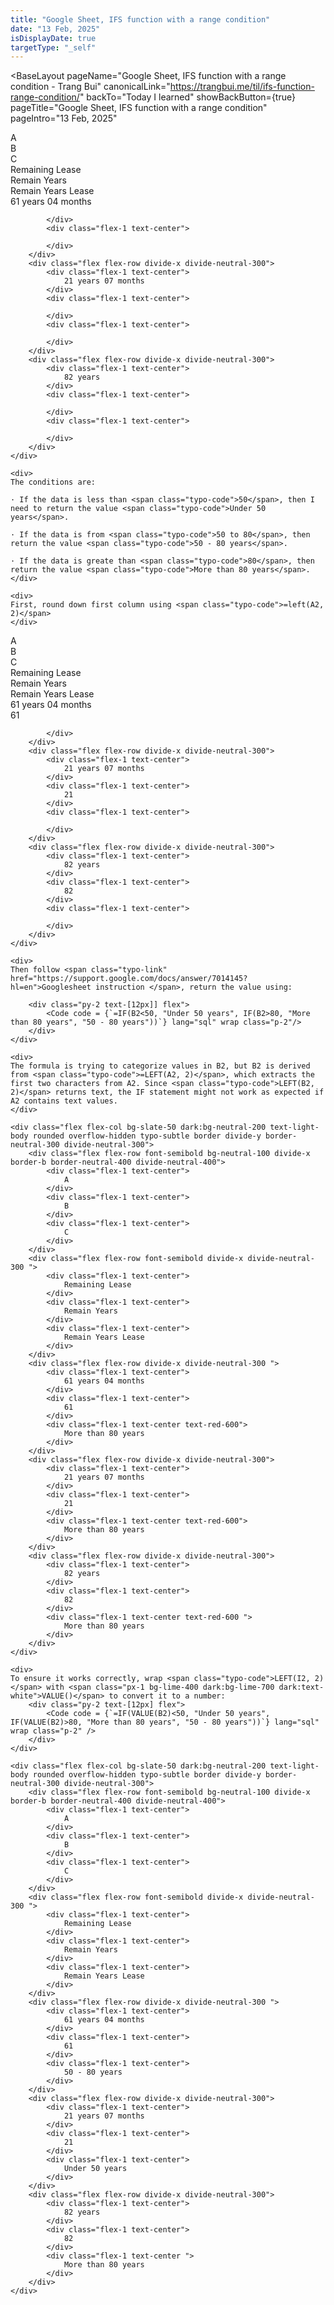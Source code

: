 ```yaml
---
title: "Google Sheet, IFS function with a range condition"
date: "13 Feb, 2025"
isDisplayDate: true
targetType: "_self"
---
```



<BaseLayout
    pageName="Google Sheet, IFS function with a range condition - Trang Bui"
    canonicalLink="https://trangbui.me/til/ifs-function-range-condition/"
    backTo="Today I learned"
    showBackButton={true}
    pageTitle="Google Sheet, IFS function with a range condition"
    pageIntro="13 Feb, 2025"
    
> 
  
<div class="flex flex-col gap-8 typo-body">
    <div class="flex flex-col bg-slate-50 dark:bg-neutral-200 text-light-body rounded overflow-hidden typo-subtle border divide-y border-neutral-300 divide-neutral-300">
        <div class="flex flex-row font-semibold bg-neutral-100 divide-x border-b border-neutral-400 divide-neutral-400">
            <div class="flex-1 text-center">
                A
            </div>
            <div class="flex-1 text-center">
                B
            </div>
            <div class="flex-1 text-center">
                C
            </div>
        </div>
        <div class="flex flex-row font-semibold divide-x divide-neutral-300 ">
            <div class="flex-1 text-center">
                Remaining Lease
            </div>
            <div class="flex-1 text-center">
                Remain Years
            </div>
            <div class="flex-1 text-center">
                Remain Years Lease
            </div>
        </div>
        <div class="flex flex-row divide-x divide-neutral-300 ">
            <div class="flex-1 text-center">
                61 years 04 months
            </div>
            <div class="flex-1 text-center">
                
            </div>
            <div class="flex-1 text-center">
                
            </div>
        </div>
        <div class="flex flex-row divide-x divide-neutral-300">
            <div class="flex-1 text-center">
                21 years 07 months
            </div>
            <div class="flex-1 text-center">
                
            </div>
            <div class="flex-1 text-center">
                
            </div>
        </div>
        <div class="flex flex-row divide-x divide-neutral-300">
            <div class="flex-1 text-center">
                82 years
            </div>
            <div class="flex-1 text-center">
                
            </div>
            <div class="flex-1 text-center">
                
            </div>
        </div>  
    </div>

    <div>
    The conditions are:

    · If the data is less than <span class="typo-code">50</span>, then I need to return the value <span class="typo-code">Under 50 years</span>.

    · If the data is from <span class="typo-code">50 to 80</span>, then return the value <span class="typo-code">50 - 80 years</span>.

    · If the data is greate than <span class="typo-code">80</span>, then return the value <span class="typo-code">More than 80 years</span>.
    </div>

    <div>
    First, round down first column using <span class="typo-code">=left(A2, 2)</span>
    </div>

<div class="flex flex-col bg-slate-50 dark:bg-neutral-200 text-light-body rounded overflow-hidden typo-subtle border divide-y border-neutral-300 divide-neutral-300">
        <div class="flex flex-row font-semibold bg-neutral-100 divide-x border-b border-neutral-400 divide-neutral-400">
            <div class="flex-1 text-center">
                A
            </div>
            <div class="flex-1 text-center">
                B
            </div>
            <div class="flex-1 text-center">
                C
            </div>
        </div>
        <div class="flex flex-row font-semibold divide-x divide-neutral-300 ">
            <div class="flex-1 text-center">
                Remaining Lease
            </div>
            <div class="flex-1 text-center">
                Remain Years
            </div>
            <div class="flex-1 text-center">
                Remain Years Lease
            </div>
        </div>
        <div class="flex flex-row divide-x divide-neutral-300 ">
            <div class="flex-1 text-center">
                61 years 04 months
            </div>
            <div class="flex-1 text-center">
                61
            </div>
            <div class="flex-1 text-center">
                
            </div>
        </div>
        <div class="flex flex-row divide-x divide-neutral-300">
            <div class="flex-1 text-center">
                21 years 07 months
            </div>
            <div class="flex-1 text-center">
                21
            </div>
            <div class="flex-1 text-center">
                
            </div>
        </div>
        <div class="flex flex-row divide-x divide-neutral-300">
            <div class="flex-1 text-center">
                82 years
            </div>
            <div class="flex-1 text-center">
                82
            </div>
            <div class="flex-1 text-center">
                
            </div>
        </div>  
    </div>
    
    <div>
    Then follow <span class="typo-link" href="https://support.google.com/docs/answer/7014145?hl=en">Googlesheet instruction </span>, return the value using:
    
        <div class="py-2 text-[12px]] flex">
            <Code code = {`=IF(B2<50, "Under 50 years", IF(B2>80, "More than 80 years", "50 - 80 years"))`} lang="sql" wrap class="p-2"/>
        </div>
    </div>

    <div>
    The formula is trying to categorize values in B2, but B2 is derived from <span class="typo-code">=LEFT(A2, 2)</span>, which extracts the first two characters from A2. Since <span class="typo-code">LEFT(B2, 2)</span> returns text, the IF statement might not work as expected if A2 contains text values.
    </div>

    <div class="flex flex-col bg-slate-50 dark:bg-neutral-200 text-light-body rounded overflow-hidden typo-subtle border divide-y border-neutral-300 divide-neutral-300">
        <div class="flex flex-row font-semibold bg-neutral-100 divide-x border-b border-neutral-400 divide-neutral-400">
            <div class="flex-1 text-center">
                A
            </div>
            <div class="flex-1 text-center">
                B
            </div>
            <div class="flex-1 text-center">
                C
            </div>
        </div>
        <div class="flex flex-row font-semibold divide-x divide-neutral-300 ">
            <div class="flex-1 text-center">
                Remaining Lease
            </div>
            <div class="flex-1 text-center">
                Remain Years
            </div>
            <div class="flex-1 text-center">
                Remain Years Lease
            </div>
        </div>
        <div class="flex flex-row divide-x divide-neutral-300 ">
            <div class="flex-1 text-center">
                61 years 04 months
            </div>
            <div class="flex-1 text-center">
                61
            </div>
            <div class="flex-1 text-center text-red-600">
                More than 80 years
            </div>
        </div>
        <div class="flex flex-row divide-x divide-neutral-300">
            <div class="flex-1 text-center">
                21 years 07 months
            </div>
            <div class="flex-1 text-center">
                21
            </div>
            <div class="flex-1 text-center text-red-600">
                More than 80 years
            </div>
        </div>
        <div class="flex flex-row divide-x divide-neutral-300">
            <div class="flex-1 text-center">
                82 years
            </div>
            <div class="flex-1 text-center">
                82
            </div>
            <div class="flex-1 text-center text-red-600 ">
                More than 80 years
            </div>
        </div>  
    </div>

    <div>
    To ensure it works correctly, wrap <span class="typo-code">LEFT(I2, 2)</span> with <span class="px-1 bg-lime-400 dark:bg-lime-700 dark:text-white">VALUE()</span> to convert it to a number:
        <div class="py-2 text-[12px] flex">
            <Code code = {`=IF(VALUE(B2)<50, "Under 50 years", IF(VALUE(B2)>80, "More than 80 years", "50 - 80 years"))`} lang="sql" wrap class="p-2" />
        </div>
    </div>

    <div class="flex flex-col bg-slate-50 dark:bg-neutral-200 text-light-body rounded overflow-hidden typo-subtle border divide-y border-neutral-300 divide-neutral-300">
        <div class="flex flex-row font-semibold bg-neutral-100 divide-x border-b border-neutral-400 divide-neutral-400">
            <div class="flex-1 text-center">
                A
            </div>
            <div class="flex-1 text-center">
                B
            </div>
            <div class="flex-1 text-center">
                C
            </div>
        </div>
        <div class="flex flex-row font-semibold divide-x divide-neutral-300 ">
            <div class="flex-1 text-center">
                Remaining Lease
            </div>
            <div class="flex-1 text-center">
                Remain Years
            </div>
            <div class="flex-1 text-center">
                Remain Years Lease
            </div>
        </div>
        <div class="flex flex-row divide-x divide-neutral-300 ">
            <div class="flex-1 text-center">
                61 years 04 months
            </div>
            <div class="flex-1 text-center">
                61
            </div>
            <div class="flex-1 text-center">
                50 - 80 years
            </div>
        </div>
        <div class="flex flex-row divide-x divide-neutral-300">
            <div class="flex-1 text-center">
                21 years 07 months
            </div>
            <div class="flex-1 text-center">
                21
            </div>
            <div class="flex-1 text-center">
                Under 50 years
            </div>
        </div>
        <div class="flex flex-row divide-x divide-neutral-300">
            <div class="flex-1 text-center">
                82 years
            </div>
            <div class="flex-1 text-center">
                82
            </div>
            <div class="flex-1 text-center ">
                More than 80 years
            </div>
        </div>  
    </div>

</div>  
</BaseLayout>
